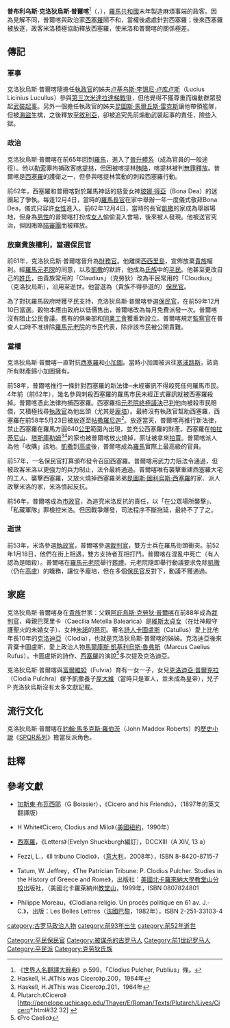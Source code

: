 {{pov|time=2016-10-12T16:10:10+00:00}}
{{Infobox Biography
| subject_name   = 克洛狄烏斯·普爾喀 
| image_name     = Roma, repubblica, moneta di p. clodius, 42 ac. oro.JPG
| image_size     = 
| image_caption  = 普布利乌斯·克洛狄烏斯·普爾喀的金币
| date_of_birth  = 約前93年
| place_of_birth = [[羅馬共和國|羅馬共和國]]
| date_of_death  = 前52年
| place_of_death = [[羅馬共和國|羅馬共和國]]
| occupation     = 政客
}}

'''普布利乌斯·克洛狄烏斯·普爾喀'''<ref name="世界人名">《[[世界人名翻譯大辭典|世界人名翻譯大辭典]]》p.599，「Clodius Pulcher, Publius」條。</ref>（{{lang-la|Publius Clodius Pulcher}}，{{bd|約前93年|<ref name="世界人名"/>|前52年|<ref name="世界人名"/>1月18日|}}），[[羅馬共和國|羅馬共和國]]末年製造麻煩事端的政客。因為見解不同，普爾喀與政治家[[西塞羅|西塞羅]]鬧不和，當權後處處針對西塞羅；後來西塞羅被放逐，政客米洛積極協助釋放西塞羅，使米洛和普爾喀的關係極差。

==傳記==
===軍事===
克洛狄烏斯·普爾喀隨擔任[[羅馬執政官|執政官]]的姊夫[[卢基乌斯·李锡尼·卢库卢斯|卢基乌斯·李锡尼·卢库卢斯]]（Lucius Licinius Lucullus）參與[[第三次米達拉達梯戰爭|第三次米達拉達梯戰爭]]，但他覺得不獲尊重而煽動群眾發起[[武裝起事|武裝起事]]。另外一個擔任執政官的姊夫[[昆圖斯·馬爾丘斯·雷克斯_(前68年執政官)|昆圖斯·馬爾丘斯·雷克斯]]讓他帶領艦隊，但被[[海盜|海盜]]生擒，之後釋放至[[敘利亞|敘利亞]]，卻被追究先前煽動武裝起事的責任，險些入獄。

===政治===
克洛狄烏斯·普爾喀在前65年回到[[羅馬|羅馬]]，進入了[[晉升體系|晉升體系]]（成為官員的一般途徑）。他以[[勒索|勒索]]罪拘捕政客[[喀提林|喀提林]]，但因被喀提林[[賄賂|賄賂]]，喀提林被判[[無罪釋放|無罪釋放]]。普爾喀是[[西塞羅|西塞羅]]的護衛之一，但參與喀提林策動的刺殺西塞羅行動。

前62年，西塞羅和普爾喀對於羅馬神話的慈愛女神[[玻娜·得亞|玻娜·得亞]]（Bona Dea）的迷團起了爭執。每逢12月4日，當時的[[長官|羅馬長官]]在家中舉辦一年一度儀式敬拜Bona Dea，儀式只容許[[女性|女性]]進入。前62年12月4日，當時的長官[[凱撒|凱撒]]的家成為舉辦場地，但身為[[男性|男性]]的普爾喀打扮成[[女性|女人]]偷偷混入會場，後來被人發現。他被送官究治，但因賄賂[[陪審團|陪審團]]而被釋放。

===放棄貴族權利，當選保民官===
前61年，克洛狄烏斯·普爾喀晉升為[[財務官|財務官]]。他離開[[西西里島|西西里島]]，宣佈放棄[[古羅馬貴族|貴族]]權利。經[[羅馬元老院|羅馬元老院]]的同意，以及[[凱撒|凱撒]]的默許，他成為[[氏族_(古羅馬)|氏族]]中的[[平民_(古羅馬)|平民]]。他甚至更改自己的[[姓氏|姓氏]]，由貴族常用的「Claudius」（克勞狄）改為平民常用的「Cloudius」（克洛狄烏斯），沿用至逝世。他當選為（貴族不得參選的）[[保民官|保民官]]。

為了對抗羅馬政府時獲平民支持，克洛狄烏斯·普爾喀參選[[保民官|保民官]]，在前59年12月10日當選。穀物本應由政府以低價售出，普爾喀改為每月免費派發一次。普爾喀沒有阻止公民會議。舊有的俱樂部和[[同業工會|同業工會]]獲重新設立。普爾喀規定[[監察官|監察官]]在普查人口時不准排除[[羅馬元老院|羅馬元老院]]的市民代表，除非該市民被公開責難。

===當權===
克洛狄烏斯·普爾喀一直對抗[[西塞羅|西塞羅]]和[[小加圖|小加圖]]。當時小加圖被派往[[塞浦路斯|塞浦路斯]]，該島所有財產歸小加圖擁有。

前58年，普爾喀推行一條針對西塞羅的新法律─未經審訊不得殺死任何羅馬市民。4年前（前62年），幾名參與刺殺西塞羅的羅馬市民未經正式審訊就被西塞羅殺掉。普爾喀憑此法律拘捕西塞羅。西塞羅指[[元老院終極議決|元老院終極議決]]已[[裁判_(法律)|判]]他向被殺市民賠償，又積極找尋[[羅馬執政官|執政官]]為他出頭（尤其是[[格奈乌斯·庞培|龐培]]）。最終沒有執政官幫助西塞羅，西塞羅在前58年5月23日被放逐至[[帖撒羅尼迦|帖撒羅尼迦]]<ref>Haskell, H.J《This was Cicero》p.200，1964年</ref>。放逐當天，普爾喀再推行新法律，禁止西塞羅在羅馬方圓640[[公里|公里]]範圍內出現，並充公西塞羅的財產。西塞羅在[[帕拉蒂尼山|帕拉蒂尼山]]、[[塔斯庫勒姆|塔斯庫勒姆]]<ref>Haskell, H.J《This was Cicero》p.201，1964年</ref><ref>Plutarch.《Cicero》[http://penelope.uchicago.edu/Thayer/E/Roman/Texts/Plutarch/Lives/Cicero*.html#32 32] {{Wayback|url=http://penelope.uchicago.edu/Thayer/E/Roman/Texts/Plutarch/Lives/Cicero*.html#32 |date=20190713095927 }}</ref>的家也被普爾喀放[[火|火]]燒掉，原址被拿來[[拍賣|拍賣]]。普爾喀派人為他「收購」該地。[[凱撒|凱撒]]到[[高盧|高盧]]後，普爾喀成為[[羅馬|羅馬]]實際上最高級的官員。

前57年，一名保民官打算頒布發令召回西塞羅。普爾喀用武力力阻法令通過，但被政客米洛以更強力的兵力制止，法令最終通過。普爾喀唯有襲擊重建西塞羅大宅的工人、襲擊西塞羅，又放火燒掉西塞羅弟弟[[昆圖斯·圖利烏斯·西塞羅|昆圖斯·圖利烏斯·西塞羅]]的家、派人政擊米洛的家，米洛憤起反抗。

前56年，普爾喀成為[[市政官|市政官]]，為追究米洛反抗的責任，以「在公眾場所襲擊」、「私藏軍隊」罪檢控米洛。但因戰爭爆發，司法程序不斷拖延，最終不了了之。

===逝世===
前53年，米洛參選[[羅馬執政官|執政官]]，普爾喀參選[[裁判官|裁判官]]，雙方士兵在羅馬街頭衝突。前52年1月18日，他們在街上相遇，雙方支持者互相打鬥。普爾喀在混亂中死亡（有人認為是暗殺）。普爾喀在[[羅馬元老院|羅馬元老院]]舉行[[葬禮|葬禮]]。元老院隨即舉行動議要求免除[[凱撒|凱撒]]（仍在[[高盧|高盧]]）的職務，讓位予龐培，但在多個[[保民官|保民官]]反對下，動議不獲通過。

==家庭==
克洛狄烏斯·普爾喀身在[[古羅馬貴族|貴族]]世家：父親[[阿庇烏斯·克勞狄·普爾喀_(前88年裁判官)|阿庇烏斯·克勞狄·普爾喀]]在前88年成為[[裁判官|裁判官]]，母親巴萊里卡（Caecilia Metella Balearica）是[[維斯太貞女|維斯太貞女]]（在灶神殿守護聖火的未婚女子）、女神[[朱諾_(神話)|朱諾]]的[[祭司|祭司]]。著名[[詩人|詩人]][[卡圖盧斯|卡圖盧斯]]（Catullus）愛上比他年長10年的[[克洛迪亞|克洛迪亞]]（Clodia），也就是克洛狄烏斯·普爾喀的姊姊。克洛迪亞後來背棄卡圖盧斯，愛上政治人物[[馬爾庫斯·凱基利烏斯·魯弗斯|馬爾庫斯·凱基利烏斯·魯弗斯]]（Marcus Caelius Rufus）。卡圖盧斯的詩作、[[西塞羅|西塞羅]]的演說<ref>《Pro Caelio》</ref>多次提及克洛迪亞。

克洛狄烏斯·普爾喀與[[富爾維婭|富爾維婭]]（Fulvia）育有一女一子，女兒[[克洛迪亞·普爾克拉|克洛迪亞·普爾克拉]]（Clodia Pulchra）嫁予凱撒養子[[屋大維|屋大維]]（當時只是軍人，並未成為皇帝），兒子P·克洛狄烏斯沒有太多文獻記載。

==流行文化==
克洛狄烏斯·普爾喀在[[約翰·馬多克斯·羅伯茨|約翰·馬多克斯·羅伯茨]]（John Maddox Roberts）的[[歷史小說|歷史小說]]《[[SPQR系列|SPQR系列]]》擔當反派角色。

==註釋==
{{reflist}}

==參考文獻==
*{{fr}}[[加斯東·布瓦西耶|加斯東·布瓦西耶]]（G Boissier），《Cicero and his Friends》，（1897年的英文翻譯版）
*{{en}}H White《Cicero, Clodius and Milo》（[[美國|美國]][[紐約|紐約]]，1990年）
*{{en}}[[西塞羅|西塞羅]]，《Letters》（Evelyn Shuckburgh編訂），DCCXIII（A XIV, 13 a）
*{{it}}Fezzi, L.，《Il tribuno Clodio》，（[[意大利|意大利]]，2008年），ISBN 8-8420-8715-7
*{{en}}Tatum, W. Jeffrey，《The Patrician Tribune: P. Clodius Pulcher. Studies in the History of Greece and Rome》，出版社：[[美國|美國]][[北卡羅來納大學教堂山分校|北卡羅來納大學教堂山分校]]出版社，（美國北卡羅萊納州[[教堂山_(北卡羅來納州)|教堂山]]，1999年，ISBN 0807824801
*{{fr}}Philippe Moreau，《Clodiana religio. Un procès politique en 61 av. J.-C.》，出版：Les Belles Lettres（[[法國|法國]][[巴黎|巴黎]]，1982年），ISBN 2-251-33103-4

{{Authority control}}
{{DEFAULTSORT:Pulcher, Clodius}}
[[category:古罗马政治人物|category:古罗马政治人物]]
[[category:前93年出生|category:前93年出生]]
[[category:前52年逝世|category:前52年逝世]]
[[Category:平民保民官|Category:平民保民官]]
[[Category:被谋杀的古罗马人|Category:被谋杀的古罗马人]]
[[Category:前1世纪罗马人|Category:前1世纪罗马人]]
[[Category:平民派|Category:平民派]]
[[Category:克劳狄氏族|Category:克劳狄氏族]]